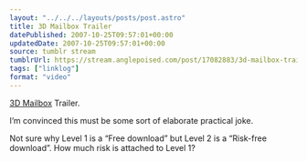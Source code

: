 ```yaml
---
layout: "../../../layouts/posts/post.astro"
title: 3D Mailbox Trailer
datePublished: 2007-10-25T09:57:01+00:00
updatedDate: 2007-10-25T09:57:01+00:00
source: tumblr stream
tumblrUrl: https://stream.anglepoised.com/post/17082883/3d-mailbox-trailer-im-convinced-this-must-be
tags: ["linklog"]
format: "video"
---
```



<YouTube id="https://www.youtube.com/watch?v=JxF8c_spdCk" />

[3D Mailbox][1] Trailer.

I&rsquo;m convinced this must be some sort of elaborate practical joke.

Not sure why Level 1 is a &ldquo;Free download&rdquo; but Level 2 is a &ldquo;Risk-free download&rdquo;. How much risk is attached to Level 1?

[1]: http://www.3dmailbox.com/
